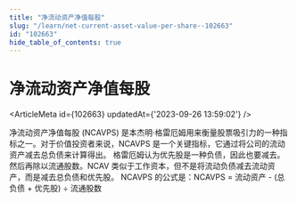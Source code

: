 ```yaml
---
title: "净流动资产净值每股"
slug: "/learn/net-current-asset-value-per-share--102663"
id: "102663"
hide_table_of_contents: true
---
```



# 净流动资产净值每股

<ArticleMeta id={102663} updatedAt={'2023-09-26 13:59:02'} />
<div className='border-solid border-b border-t-0 my-4 border-[var(--ifm-color-gray-300)]' />

净流动资产净值每股 (NCAVPS) 是本杰明·格雷厄姆用来衡量股票吸引力的一种指标之一。对于价值投资者来说，NCAVPS 是一个关键指标，它通过将公司的流动资产减去总负债来计算得出。
格雷厄姆认为优先股是一种负债，因此也要减去。然后再除以流通股数。NCAV 类似于工作资本，但不是将流动负债减去流动资产，而是减去总负债和优先股。
NCAVPS 的公式是：NCAVPS = 流动资产 - (总负债 + 优先股) ÷ 流通股数
